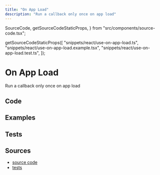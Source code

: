 ```yaml
---
title: "On App Load"
description: "Run a callback only once on app load"
---
```


  SourceCode,
  getSourceCodeStaticProps,
} from "src/components/source-code.tsx";

  getSourceCodeStaticProps([
    "snippets/react/use-on-app-load.ts",
    "snippets/react/use-on-app-load.example.tsx",
    "snippets/react/use-on-app-load.test.ts",
  ]);

# On App Load

Run a callback only once on app load

## Code

<SourceCode fileName="snippets/react/use-on-app-load.ts" />

## Examples

<SourceCode fileName="snippets/react/use-on-app-load.example.tsx" />

## Tests

<SourceCode fileName="snippets/react/use-on-app-load.test.ts" />

## Sources

- [source code](https://github.com/LukasPolak/digital-garden/blob/main/src/snippets/react/use-on-app-load.ts)
- [tests](https://github.com/LukasPolak/digital-garden/blob/main/src/snippets/react/use-on-app-load.test.ts)
